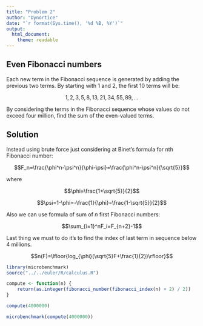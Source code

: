 ```yaml
---
title: "Problem 2"
author: "Dynortice"
date: "`r format(Sys.time(), '%d %B, %Y')`"
output:
  html_document:
    theme: readable
---
```


## Even Fibonacci numbers
Each new term in the Fibonacci sequence is generated by adding the previous two terms. By starting with $1$ and $2$, the first $10$ terms will be:

$$1,2,3,5,8,13,21,34,55,89,...$$

By considering the terms in the Fibonacci sequence whose values do not exceed four million, find the sum of the even-valued terms.

## Solution
Instead using brute force just considering at Binet's formula for nth Fibonacci number:

$$F_n=\frac{\phi^n-\psi^n}{\phi-\psi}=\frac{\phi^n-\psi^n}{\sqrt{5}}$$

where

$$\phi=\frac{1+\sqrt{5}}{2}$$

$$\psi=1-\phi=-\frac{1}{\phi}=\frac{1-\sqrt{5}}{2}$$

Also we can use formula of sum of $n$ first Fibonacci numbers:

$$\sum_{i=1}^nF_i=F_{n+2}-1$$

Last thing we must to do it's to find the index of last term in sequence below $4$ millions.

$$n(F)=\lfloor{log_{\phi}(\sqrt{5}F+\frac{1}{2})\rfloor}$$

```r
library(microbenchmark)
source("../../euler/R/calculus.R")
```

```r
compute <- function(n) {
    return(as.integer(fibonacci_number(fibonacci_index(n) + 2) / 2))
}
```

```r
compute(4000000)
```

```r
microbenchmark(compute(4000000))
```
